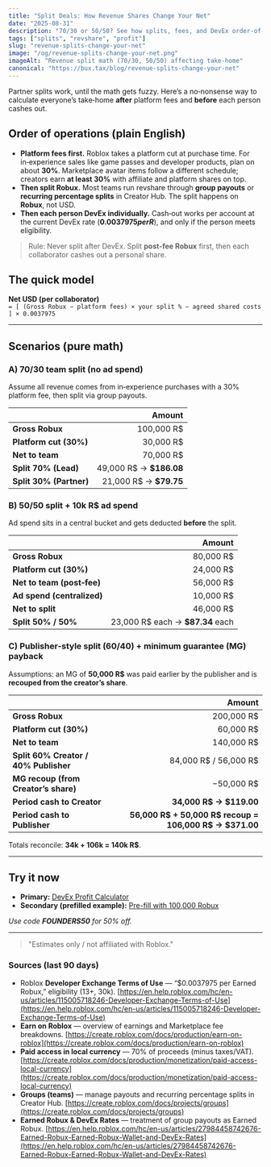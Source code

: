 ```yaml
---
title: "Split Deals: How Revenue Shares Change Your Net"
date: "2025-08-31"
description: "70/30 or 50/50? See how splits, fees, and DevEx order-of-operations change your final USD take-home."
tags: ["splits", "revshare", "profit"]
slug: "revenue-splits-change-your-net"
image: "/og/revenue-splits-change-your-net.png"
imageAlt: "Revenue split math (70/30, 50/50) affecting take-home"
canonical: "https://bux.tax/blog/revenue-splits-change-your-net"
---
```


Partner splits work, until the math gets fuzzy. Here’s a no‑nonsense way to calculate everyone’s take‑home **after** platform fees and **before** each person cashes out.

## Order of operations (plain English)

- **Platform fees first.** Roblox takes a platform cut at purchase time. For in‑experience sales like game passes and developer products, plan on about **30%**. Marketplace avatar items follow a different schedule; creators earn **at least 30%** with affiliate and platform shares on top.
- **Then split Robux.** Most teams run revshare through **group payouts** or **recurring percentage splits** in Creator Hub. The split happens on **Robux**, not USD.
- **Then each person DevEx individually.** Cash‑out works per account at the current DevEx rate (**$0.0037975 per R$**), and only if the person meets eligibility.

> Rule: Never split after DevEx. Split **post‑fee Robux** first, then each collaborator cashes out a personal share.

## The quick model

**Net USD (per collaborator)**  
`= [ (Gross Robux − platform fees) × your split % − agreed shared costs ] × 0.0037975`

---

## Scenarios (pure math)

### A) 70/30 team split (no ad spend)

Assume all revenue comes from in‑experience purchases with a 30% platform fee, then split via group payouts.

|                         |                  Amount |
| ----------------------- | ----------------------: |
| **Gross Robux**         |              100,000 R$ |
| **Platform cut (30%)**  |               30,000 R$ |
| **Net to team**         |               70,000 R$ |
| **Split 70% (Lead)**    | 49,000 R$ → **$186.08** |
| **Split 30% (Partner)** |  21,000 R$ → **$79.75** |

### B) 50/50 split + 10k R$ ad spend

Ad spend sits in a central bucket and gets deducted **before** the split.

|                            |                           Amount |
| -------------------------- | -------------------------------: |
| **Gross Robux**            |                        80,000 R$ |
| **Platform cut (30%)**     |                        24,000 R$ |
| **Net to team (post‑fee)** |                        56,000 R$ |
| **Ad spend (centralized)** |                        10,000 R$ |
| **Net to split**           |                        46,000 R$ |
| **Split 50% / 50%**        | 23,000 R$ each → **$87.34** each |

### C) Publisher‑style split (60/40) + minimum guarantee (MG) payback

Assumptions: an MG of **50,000 R$** was paid earlier by the publisher and is **recouped from the creator’s share**.

|                                       |                                                  Amount |
| ------------------------------------- | ------------------------------------------------------: |
| **Gross Robux**                       |                                              200,000 R$ |
| **Platform cut (30%)**                |                                               60,000 R$ |
| **Net to team**                       |                                              140,000 R$ |
| **Split 60% Creator / 40% Publisher** |                                   84,000 R$ / 56,000 R$ |
| **MG recoup (from Creator’s share)**  |                                              −50,000 R$ |
| **Period cash to Creator**            |                                 **34,000 R$ → $119.00** |
| **Period cash to Publisher**          | **56,000 R$ + 50,000 R$ recoup = 106,000 R$ → $371.00** |

Totals reconcile: **34k + 106k = 140k R$**.

---

## Try it now

- **Primary:** [DevEx Profit Calculator](/calculator?utm_source=blog&utm_medium=article&utm_campaign=cta)
- **Secondary (prefilled example):** [Pre-fill with 100,000 Robux](/calculator?r=100000&utm_source=blog&utm_medium=article&utm_campaign=cta)

_Use code **FOUNDERS50** for 50% off._

---

> "Estimates only / not affiliated with Roblox."

### Sources (last 90 days)

- Roblox **Developer Exchange Terms of Use** — “$0.0037975 per Earned Robux,” eligibility (13+, 30k). [https://en.help.roblox.com/hc/en-us/articles/115005718246-Developer-Exchange-Terms-of-Use](https://en.help.roblox.com/hc/en-us/articles/115005718246-Developer-Exchange-Terms-of-Use)
- **Earn on Roblox** — overview of earnings and Marketplace fee breakdowns. [https://create.roblox.com/docs/production/earn-on-roblox](https://create.roblox.com/docs/production/earn-on-roblox)
- **Paid access in local currency** — 70% of proceeds (minus taxes/VAT). [https://create.roblox.com/docs/production/monetization/paid-access-local-currency](https://create.roblox.com/docs/production/monetization/paid-access-local-currency)
- **Groups (teams)** — manage payouts and recurring percentage splits in Creator Hub. [https://create.roblox.com/docs/projects/groups](https://create.roblox.com/docs/projects/groups)
- **Earned Robux & DevEx Rates** — treatment of group payouts as Earned Robux. [https://en.help.roblox.com/hc/en-us/articles/27984458742676-Earned-Robux-Earned-Robux-Wallet-and-DevEx-Rates](https://en.help.roblox.com/hc/en-us/articles/27984458742676-Earned-Robux-Earned-Robux-Wallet-and-DevEx-Rates)
